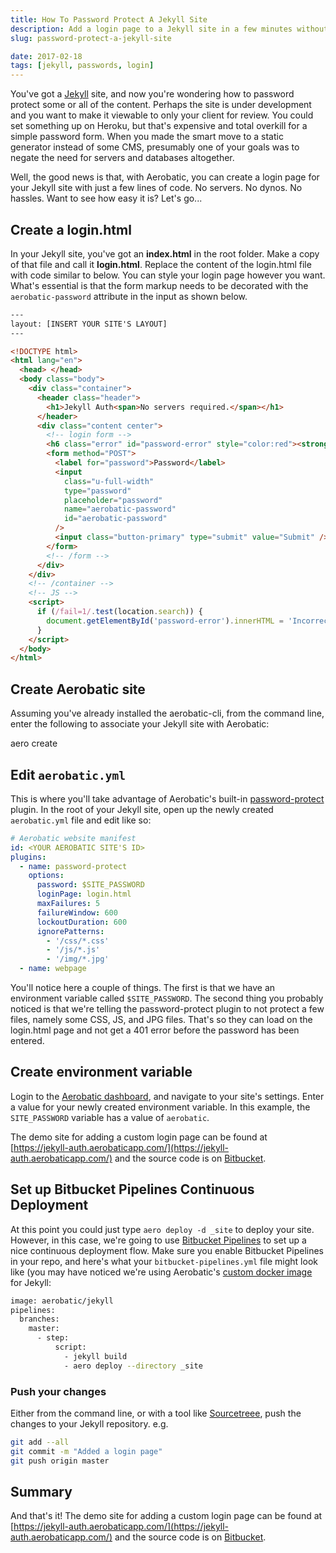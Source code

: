 ```yaml
---
title: How To Password Protect A Jekyll Site
description: Add a login page to a Jekyll site in a few minutes without worrying about server-side code
slug: password-protect-a-jekyll-site

date: 2017-02-18
tags: [jekyll, passwords, login]
---
```



You've got a [Jekyll](https://jekyllrb.com/) site, and now you're wondering how to password protect some or all of the content. Perhaps the site is under development and you want to make it viewable to only your client for review. You could set something up on Heroku, but that's expensive and total overkill for a simple password form. When you made the smart move to a static generator instead of some CMS, presumably one of your goals was to negate the need for servers and databases altogether.

Well, the good news is that, with Aerobatic, you can create a login page for your Jekyll site with just a few lines of code. No servers. No dynos. No hassles. Want to see how easy it is? Let's go...

## Create a login.html

In your Jekyll site, you've got an **index.html** in the root folder. Make a copy of that file and call it **login.html**. Replace the content of the login.html file with code similar to below. You can style your login page however you want. What's essential is that the form markup needs to be decorated with the `aerobatic-password` attribute in the input as shown below.

```html
---
layout: [INSERT YOUR SITE'S LAYOUT]
---

<!DOCTYPE html>
<html lang="en">
  <head> </head>
  <body class="body">
    <div class="container">
      <header class="header">
        <h1>Jekyll Auth<span>No servers required.</span></h1>
      </header>
      <div class="content center">
        <!-- login form -->
        <h6 class="error" id="password-error" style="color:red"><strong></strong></h6>
        <form method="POST">
          <label for="password">Password</label>
          <input
            class="u-full-width"
            type="password"
            placeholder="password"
            name="aerobatic-password"
            id="aerobatic-password"
          />
          <input class="button-primary" type="submit" value="Submit" />
        </form>
        <!-- /form -->
      </div>
    </div>
    <!-- /container -->
    <!-- JS -->
    <script>
      if (/fail=1/.test(location.search)) {
        document.getElementById('password-error').innerHTML = 'Incorrect Password';
      }
    </script>
  </body>
</html>
```

## Create Aerobatic site

Assuming you've already installed the aerobatic-cli, from the command line, enter the following to associate your Jekyll site with Aerobatic:

<Cli>aero create</Cli>

## Edit `aerobatic.yml`

This is where you'll take advantage of Aerobatic's built-in [password-protect](https://www.aerobatic.com/docs/plugins/password-protect/) plugin. In the root of your Jekyll site, open up the newly created `aerobatic.yml` file and edit like so:

```yaml
# Aerobatic website manifest
id: <YOUR AEROBATIC SITE'S ID>
plugins:
  - name: password-protect
    options:
      password: $SITE_PASSWORD
      loginPage: login.html
      maxFailures: 5
      failureWindow: 600
      lockoutDuration: 600
      ignorePatterns:
        - '/css/*.css'
        - '/js/*.js'
        - '/img/*.jpg'
  - name: webpage
```

You'll notice here a couple of things. The first is that we have an environment variable called `$SITE_PASSWORD`. The second thing you probably noticed is that we're telling the password-protect plugin to not protect a few files, namely some CSS, JS, and JPG files. That's so they can load on the login.html page and not get a 401 error before the password has been entered.

## Create environment variable

Login to the [Aerobatic dashboard](dashboard.aerobatic.com), and navigate to your site's settings. Enter a value for your newly created environment variable. In this example, the `SITE_PASSWORD` variable has a value of `aerobatic`.

<MdxImage screenshot src="/img/jekyll-auth-env-var.png" alt="Aerobatic Environment Variable" />

The demo site for adding a custom login page can be found at [https://jekyll-auth.aerobaticapp.com/](https://jekyll-auth.aerobaticapp.com/) and the source code is on [Bitbucket](https://bitbucket.org/dundonian/jekyll-auth/src).

## Set up Bitbucket Pipelines Continuous Deployment

At this point you could just type `aero deploy -d _site` to deploy your site. However, in this case, we're going to use [Bitbucket Pipelines](https://bitbucket.org/product/features/pipelines) to set up a nice continuous deployment flow. Make sure you enable Bitbucket Pipelines in your repo, and here's what your `bitbucket-pipelines.yml` file might look like (you may have noticed we're using Aerobatic's [custom docker image](https://www.aerobatic.com/blog/optimized-docker-images-continuous-deployment/) for Jekyll:

```bash
image: aerobatic/jekyll
pipelines:
  branches:
    master:
      - step:
          script:
            - jekyll build
            - aero deploy --directory _site
```

### Push your changes

Either from the command line, or with a tool like [Sourcetreee](https://www.sourcetreeapp.com/), push the changes to your Jekyll repository. e.g.

```bash
git add --all
git commit -m "Added a login page"
git push origin master
```

## Summary

And that's it! The demo site for adding a custom login page can be found at [https://jekyll-auth.aerobaticapp.com/](https://jekyll-auth.aerobaticapp.com/) and the source code is on [Bitbucket](https://bitbucket.org/dundonian/jekyll-auth/src).
